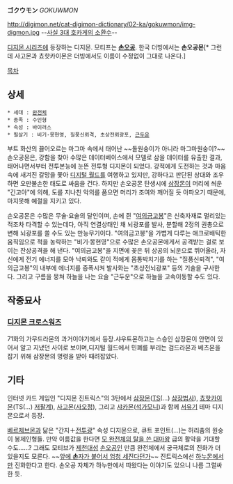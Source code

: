 '''ゴクウモン''' ''GOKUWMON''

http://digimon.net/cat-digimon-dictionary/02-ka/gokuwmon/img-digmon.jpg
--[[원후왕 엔마|사실 3대 호카게의 소환수]]--

[[디지몬 시리즈]]에 등장하는 디지몬. 모티프는 '''[[손오공]]'''. 한국 더빙에서는 '''손오공몬'''[* 그런데 사고몬과 쵸핫카이몬은 더빙에서도 이름이 수정없이 그대로 나온다.]

[[목차]]
== 상세 ==
 * 세대 : [[완전체]]
 * 종족 : 수인형
 * 속성 : 바이러스
 * 필살기 : 비기·몽현영, 질풍신뢰격, 초상전뢰광포, [[근두운]]

부트 화산의 끓어오르는 마그마 속에서 태어난 ~~돌원숭이가 아니라 마그마원숭이?~~ 손오공몬은, 강함을 찾아 수많은 데이터베이스에서 모델로 삼을 데이터를 유출한 결과, 태어나면서부터 전투본능에 눈뜬 전투형 디지몬이 되었다. 강적에게 도전하는 것과 마음 속에 새겨진 갈망을 쫓아 [[디지털 월드]]를 여행하고 있지만, 강하다고 판단된 상대와 조우하면 오만불손한 태도로 싸움을 건다. 하지만 손오공몬 탄생시에 [[산조몬|삼장몬]]이 머리에 씌운 "긴고아"에 의해, 도를 지나친 악의를 품으면 머리가 조여와 깨어질 듯 아파오기 때문에, 마지못해 예절을 지키고 있다.

손오공몬은 수많은 무술·요술의 달인이며, 손에 쥔 "[[여의금고봉]]"은 신축자재로 멀리있는 적조차 타격할 수 있는데다, 아직 연결상태인 채 뇌광포를 발사, 분할해 2정의 권총으로 변해 뇌광포를 쏠 수도 있는 만능무기이다. "여의금고봉"을 가볍게 다루는 애크로배틱한 움직임으로 적을 농락하는 "비기·몽현영"으로 수많은 손오공몬에게서 공격받는 걸로 보이는 잔상공격을 해 낸다. "여의금고봉"을 지면에 꽂은 뒤 상공의 뇌운으로 뛰어올라, 자신에게 전기 에너지를 모아 낙뢰와도 같이 적에게 몸통박치기를 하는 "질풍신뢰격", "여의금고봉"의 내부에 에너지를 증폭시켜 발사화는 "초상전뇌광포" 등의 기술을 구사한다. 그리고 구름을 뭉쳐 하늘을 나는 요술 "근두운"으로 하늘을 고속이동할 수도 있다.

== 작중묘사 ==
=== [[디지몬 크로스워즈]] ===
71화의 가무드라몬의 과거이야기에서 등장.샤우트몬하고는 스승인 삼장몬이 안면이 있어서 알고 지냈던 사이로 보이며,디지털 월드에서 민폐를 부리는 검드라몬과 베츠몬을 잡기 위해 삼장몬의 명령을 받아 때려잡았다.

== 기타 ==
인터넷 카드 게임인 "디지몬 진트릭스"의 3탄에서 [[산조몬|삼장몬]]([[TS]](…) [[삼장법사]]), [[쵸핫카이몬]](TS(…) [[저팔계]]), [[사고몬]]([[사오정]]), 그리고 [[샤카몬]]([[석가모니]])과 함께 [[서유기]] 테마 디지몬으로서 등장.

[[베르제브몬]]과 닮은 "간지＋[[전투광]]" 속성 디지몬으로, 큐트 포인트(…)는 허리춤의 원숭이 봉제인형들. 만약 이름값을 한다면 [[루체몬 폴다운 모드|모 완전체의 탈을 쓴 대마왕]] 급의 활약을 기대할 수도……? 그래도 모티브가 [[제천대성]] [[손오공]]인 만큼 완전체에서 궁극체로의 진화가 더 있을지도 모른다. ~~[[손오공(드래곤볼)|앞에 '''손'''자가 붙어서 엄청 세진다던가]]~~ 진트릭스에선 [[하누몬]]에서만 진화한다고 한다. 손오공 자체가 하누만에서 따왔다는 이야기도 있으니 나름 그럴싸한 듯.
